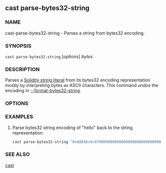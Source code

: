 
## cast parse-bytes32-string

### NAME

cast-parse-bytes32-string - Parses a string from bytes32 encoding.

### SYNOPSIS

`cast parse-bytes32-string` [*options*] _bytes_

### DESCRIPTION

Parses a [Solidity string literal](https://docs.soliditylang.org/en/v0.8.16/types.html#string-literals-and-types) from its bytes32 encoding representation mostly by interpreting bytes as ASCII characters. This command undos the encoding in [--format-bytes32-string](./cast-format-bytes32-string.md).

### OPTIONS

<CommonOptions />

### EXAMPLES

1. Parse bytes32 string encoding of "hello" back to the string representation:
   ```sh
   cast parse-bytes32-string "0x68656c6c6f000000000000000000000000000000000000000000000000000000"
   ```

### SEE ALSO

[cast](./cast.md)
